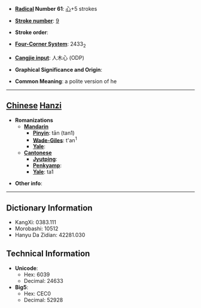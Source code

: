 * '''[[Wiktionary:Chinese radical index| Radical]] Number 61''': [[Wiktionary:Chinese radical index 心|心]]+5 strokes

* '''[[Wiktionary:Chinese total strokes index|Stroke number]]''': [[Wiktionary:Chinese total strokes index 9|9]]

* '''Stroke order''': 

* '''[[Wiktionary:Chinese four corner index|Four-Corner System]]''': 2433<sub>2</sub>

* '''[[Wiktionary:Chinese Cangjie index|Cangjie input]]''': 人木心 (ODP)

* '''Graphical Significance and Origin''': 

* '''Common Meaning''': a polite version of he

----

== [[Chinese]] [[Hanzi]] ==

* '''Romanizations'''
** '''[[Mandarin]]'''
*** '''[[Pinyin]]''': tān (tan1)
*** '''[[Wade-Giles]]''': t'an<sup>1</sup>
*** '''[[Yale]]''': 
** '''[[Cantonese]]'''
*** '''[[Jyutping]]''':
*** '''[[Penkyamp]]''': 
*** '''[[Yale]]''': ta1

* '''Other info''': 

----

== Dictionary Information ==

* KangXi: 0383.111
* Morobashi: 10512
* Hanyu Da Zidian: 42281.030

== Technical Information ==

* '''Unicode''':
** Hex: 6039
** Decimal: 24633
* '''Big5''':
** Hex: CEC0
** Decimal: 52928